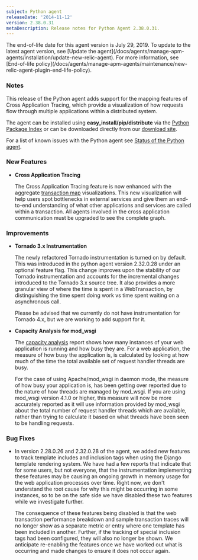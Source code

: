 ```yaml
---
subject: Python agent
releaseDate: '2014-11-12'
version: 2.38.0.31
metaDescription: Release notes for Python Agent 2.38.0.31.
---
```


<Callout variant="important">
  The end-of-life date for this agent version is July 29, 2019. To update to the latest agent version, see [Update the agent](/docs/agents/manage-apm-agents/installation/update-new-relic-agent). For more information, see [End-of-life policy](/docs/agents/manage-apm-agents/maintenance/new-relic-agent-plugin-end-life-policy).
</Callout>

### Notes

This release of the Python agent adds support for the mapping features of Cross Application Tracing, which provide a visualization of how requests flow through multiple applications within a distributed system.

The agent can be installed using **easy_install/pip/distribute** via the [Python Package Index](https://pypi.python.org/pypi/newrelic) or can be downloaded directly from our [download site](https://download.newrelic.com/python_agent/release/).

For a list of known issues with the Python agent see [Status of the Python agent](/docs/python/status-of-python-agent).

### New Features

* **Cross Application Tracing**

  The Cross Application Tracing feature is now enhanced with the aggregate [transaction map](https://docs.newrelic.com/docs/apm/applications-menu/features/viewing-transaction-map) visualizations. This new visualization will help users spot bottlenecks in external services and give them an end-to-end understanding of what other applications and services are called within a transaction. All agents involved in the cross application communication must be upgraded to see the complete graph.

### Improvements

* **Tornado 3.x Instrumentation**

  The newly refactored Tornado instrumentation is turned on by default. This was introduced in the python agent version 2.32.0.28 under an optional feature flag. This change improves upon the stability of our Tornado instrumentation and accounts for the incremental changes introduced to the Tornado 3.x source tree. It also provides a more granular view of where the time is spent in a WebTransaction, by distinguishing the time spent doing work vs time spent waiting on a asynchronous call.

  Please be advised that we currently do not have instrumentation for Tornado 4.x, but we are working to add support for it.
* **Capacity Analysis for mod_wsgi**

  The [capacity analysis](https://docs.newrelic.com/docs/apm/reports/other-performance-analysis/capacity-analysis-report) report shows how many instances of your web application is running and how busy they are. For a web application, the measure of how busy the application is, is calculated by looking at how much of the time the total available set of request handler threads are busy.

  For the case of using Apache/mod_wsgi in daemon mode, the measure of how busy your application is, has been getting over reported due to the nature of how threads are managed by mod_wsgi. If you are using mod_wsgi version 4.1.0 or higher, this measure will now be more accurately reported as it will use information provided by mod_wsgi about the total number of request handler threads which are available, rather than trying to calculate it based on what threads have been seen to be handling requests.

### Bug Fixes

* In version 2.28.0.26 and 2.32.0.28 of the agent, we added new features to track template includes and inclusion tags when using the Django template rendering system. We have had a few reports that indicate that for some users, but not everyone, that the instrumentation implementing these features may be causing an ongoing growth in memory usage for the web application processes over time. Right now, we don't understand the root cause for why this might be occurring in some instances, so to be on the safe side we have disabled these two features while we investigate further.

  The consequence of these features being disabled is that the web transaction performance breakdown and sample transaction traces will no longer show as a separate metric or entry where one template has been included in another. Further, if the tracking of special inclusion tags had been configured, they will also no longer be shown. We anticipate re-enabling the features once we have worked out what is occurring and made changes to ensure it does not occur again.
